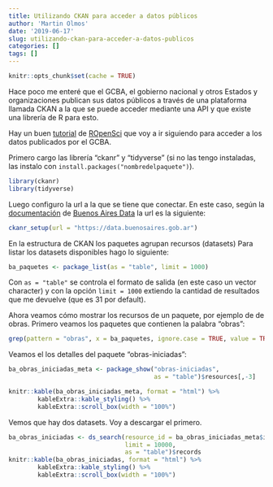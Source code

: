 ```yaml
---
title: Utilizando CKAN para acceder a datos públicos
author: 'Martin Olmos'
date: '2019-06-17'
slug: utilizando-ckan-para-acceder-a-datos-publicos
categories: []
tags: []
---
```

```r
knitr::opts_chunk$set(cache = TRUE)
```

Hace poco me enteré que el GCBA, el gobierno nacional y otros Estados y organizaciones publican sus datos públicos a través de una plataforma llamada CKAN a la que se puede acceder mediante una API y que existe una librería de R para esto.

Hay un buen [tutorial][1] de [ROpenSci][2] que voy a ir siguiendo para acceder a los datos publicados por el GCBA.

Primero cargo las librería "ckanr" y "tidyverse" (si no las tengo instaladas, las instalo con `install.packages("nombredelpaquete")`).

```r
library(ckanr)
library(tidyverse)
```

Luego configuro la url a la que se tiene que conectar. En este caso, según la [documentación][3] de [Buenos Aires Data][4] la url es la siguiente:

```r
ckanr_setup(url = "https://data.buenosaires.gob.ar")
```

En la estructura de CKAN los paquetes agrupan recursos (datasets)
Para listar los datasets disponibles hago lo siguiente:

```r
ba_paquetes <- package_list(as = "table", limit = 1000)
```

Con `as = "table"` se controla el formato de salida (en este caso un vector character) y con la opción `limit = 1000` extiendo la cantidad de resultados que me devuelve (que es 31 por default).

Ahora veamos cómo mostrar los recursos de un paquete, por ejemplo de de obras.
Primero veamos los paquetes que contienen la palabra "obras":

```r
grep(pattern = "obras", x = ba_paquetes, ignore.case = TRUE, value = TRUE)
```

Veamos el los detalles del paquete "obras-iniciadas":

```r
ba_obras_iniciadas_meta <- package_show("obras-iniciadas", 
                                        as = "table")$resources[,-3]

knitr::kable(ba_obras_iniciadas_meta, format = "html") %>% 
        kableExtra::kable_styling() %>% 
        kableExtra::scroll_box(width = "100%")
```

Vemos que hay dos datasets. Voy a descargar el primero.

```r
ba_obras_iniciadas <- ds_search(resource_id = ba_obras_iniciadas_meta$id[1], 
                                limit = 10000, 
                                as = "table")$records
knitr::kable(ba_obras_iniciadas, format = "html") %>% 
        kableExtra::kable_styling() %>% 
        kableExtra::scroll_box(width = "100%")

```




[1]:https://ropensci.org/tutorials/ckanr_tutorial/
[2]:https://ropensci.org/about/
[3]:https://data.buenosaires.gob.ar
[4]:https://data.buenosaires.gob.ar/acerca/ckan
